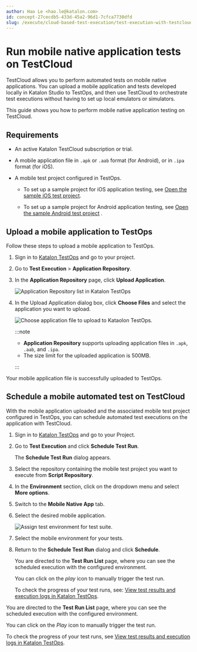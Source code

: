 ```yaml
---
author: Hao Le <hao.le@katalon.com>
id: concept-27cecdb5-433d-45a2-96d1-7cfca7730dfd
slug: /execute/cloud-based-test-execution/test-execution-with-testcloud/run-mobile-native-application-tests-on-testcloud
---
```


# Run mobile native application tests on TestCloud

TestCloud allows you to perform automated tests on mobile native applications. You can upload a mobile application and tests developed locally in Katalon Studio to TestOps, and then use TestCloud to orchestrate test executions without having to set up local emulators or simulators.

This guide shows you how to perform mobile native application testing on TestCloud.

## Requirements

-   An active Katalon TestCloud subscription or trial.

-   A mobile application file in <code>.apk</code> or <code>.aab</code> format \(for Android\), or in <code>.ipa</code> format \(for iOS\).

-   A mobile test project configured in TestOps.

    -   To set up a sample project for iOS application testing, see [Open the sample iOS test project](/get-started/sample-projects/mobile/sample-ios-mobile-tests-project-in-katalon-studio#).

    -   To set up a sample project for Android application testing, see [Open the sample Android test project](/get-started/sample-projects/mobile/sample-android-mobile-tests-project-in-katalon-studio#) .


## Upload a mobile application to TestOps

Follow these steps to upload a mobile application to TestOps.

1.  Sign in to [Katalon TestOps](https://testops.katalon.io/) and go to your project.

2.  Go to **Test Execution** &gt; **Application Repository**.

3.  In the **Application Repository** page, click **Upload Application**.

    <img src="/doc_images/Documents/Execute/Cloud_based_test_execution/Test_execution_with_TestCloud/testcloud-mobile-native-app-testing/Images/Application_Repository_list.png" width={700} alt="Application Repository list in Katalon TestOps" />

4.  In the Upload Application dialog box, click **Choose Files** and select the application you want to upload.

    <img src="/doc_images/Documents/Execute/Cloud_based_test_execution/Test_execution_with_TestCloud/testcloud-mobile-native-app-testing/Images/Select_application_file.png" width={500} alt="Choose application file to upload to Kataolon TestOps." />

    
    :::note

    -   **Application Repository** supports uploading application files in <code>.apk</code>, <code>.aab</code>, and <code>.ipa</code>.
    -   The size limit for the uploaded application is 500MB.

    :::


Your mobile application file is successfully uploaded to TestOps.

## Schedule a mobile automated test on TestCloud

With the mobile application uploaded and the associated mobile test project configured in TestOps, you can schedule automated test executions on the application with TestCloud.

1.  Sign in to [Katalon TestOps](https://testops.katalon.io/) and go to your Project.

2.  Go to **Test Execution** and click **Schedule Test Run**.

    The **Schedule Test Run** dialog appears.

3.  Select the repository containing the mobile test project you want to execute from **Script Repository**.

4.  In the **Environment** section, click on the dropdown menu and select **More options**.

5.  Switch to the **Mobile Native App** tab.

6.  Select the desired mobile application.

    <img src="/doc_images/Documents/Execute/Cloud_based_test_execution/Test_execution_with_TestCloud/testcloud-mobile-native-app-testing/Images/tc-mobile-native-app-anno.png" width={700} alt="Assign test environment for test suite." />

7.  Select the mobile environment for your tests.

8.  Return to the **Schedule Test Run** dialog and click **Schedule**.

    You are directed to the **Test Run List** page, where you can see the scheduled execution with the configured environment.

    You can click on the *play* icon to manually trigger the test run.

    To check the progress of your test runs, see: [View test results and execution logs in Katalon TestOps](/analyze/reports/view-test-reports/view-test-reports-in-katalon-testops/view-test-run-results/view-test-results-and-execution-logs-in-katalon-testops/view-test-results-and-execution-logs-in-katalon-testops).


You are directed to the **Test Run List** page, where you can see the scheduled execution with the configured environment.

You can click on the *Play* icon to manually trigger the test run.

To check the progress of your test runs, see [View test results and execution logs in Katalon TestOps](/analyze/reports/view-test-reports/view-test-reports-in-katalon-testops/view-test-run-results/view-test-results-and-execution-logs-in-katalon-testops/view-test-results-and-execution-logs-in-katalon-testops).